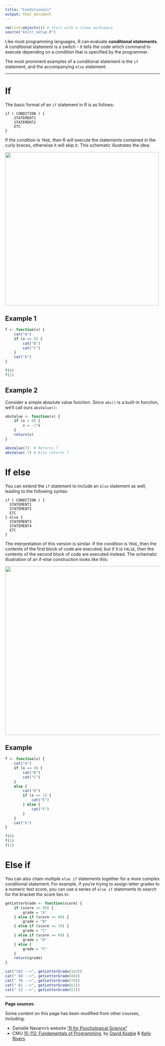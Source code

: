 ```yaml
---
title: "Conditionals"
output: html_document
---
```


```r
rm(list=objects()) # start with a clean workspace
source("knitr_setup.R")
```

Like most programming languages, R can evaluate **conditional statements**. A conditional statement is a switch - it tells the code which command to execute depending on a _condition_ that is specified by the programmer.

The most prominent examples of a conditional statement is the `if` statement, and the accompanying `else` statement.

---

# If

The basic format of an `if` statement in R is as follows:

```
if ( CONDITION ) {
    STATEMENT1
    STATEMENT2
    ETC
}
```

If the condition is `TRUE`, then R will execute the statements contained in the curly braces, otherwise it will skip it. This schematic illustrates the idea:

<img src="./images/branch_if.png" width=500px>

## Example 1

```r
f <- function(x) {
    cat("A")
    if (x == 0) {
        cat("B")
        cat("C")
    }
    cat("D")
}
```
```r
f(0)
f(1)
```

## Example 2

Consider a simple absolute value function. Since `abs()` is a built-in function, we'll call ours `absValue()`:

```r
absValue <- function(x) {
    if (x < 0) {
        x = -1*x
    }
    return(x)
}
```
```r
absValue(7)  # Returns 7
absValue(-7) # Also returns 7
```

# If else

You can extend the `if` statement to include an `else` statement as well, leading to the following syntax:

```
if ( CONDITION ) {
  STATEMENT1
  STATEMENT2
  ETC
} else {
  STATEMENT3
  STATEMENT4
  ETC
}
```

The interpretation of this version is similar. If the condition is `TRUE`, then the contents of the first block of code are executed; but if it is `FALSE`, then the contents of the second block of code are executed instead. The schematic illustration of an if-else construction looks like this:

<img src="./images/branch_ifelse.png" width=550px>

## Example

```r
f <- function(x) {
    cat("A")
    if (x == 0) {
        cat("B")
        cat("C")
    }
    else {
        cat("D")
        if (x == 1) {
            cat("E")
        } else {
            cat("F")
        }
    }
    cat("G")
}
```
```r
f(0)
f(1)
f(2)
```

# Else if

You can also chain multiple `else if` statements together for a more complex conditional statement. For example, if you're trying to assign letter grades to a numeric test score, you can use a series of `else if` statements to search for the bracket the score lies in:

```r
getLetterGrade <- function(score) {
    if (score >= 90) {
        grade = "A"
    } else if (score >= 80) {
        grade = "B"
    } else if (score >= 70) {
        grade = "C"
    } else if (score >= 60) {
        grade = "D"
    } else {
        grade = "F"
    }
    return(grade)
}
```
```r
cat("103 -->", getLetterGrade(103))
cat(" 88 -->", getLetterGrade(88))
cat(" 70 -->", getLetterGrade(70))
cat(" 61 -->", getLetterGrade(61))
cat(" 22 -->", getLetterGrade(22))
```

---

**Page sources**:

Some content on this page has been modified from other courses, including:

- Danielle Navarro's website ["R for Psychological Science"](https://psyr.org/index.html)
- CMU [15-112: Fundamentals of Programming](http://www.kosbie.net/cmu/spring-17/15-112/notes/notes-conditionals.html), by [David Kosbie](http://www.kosbie.net/cmu/) & [Kelly Rivers](https://hcii.cmu.edu/people/kelly-rivers)

